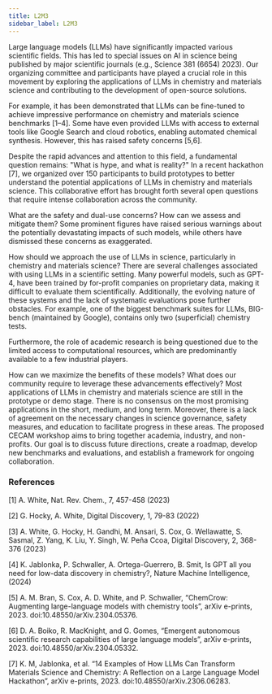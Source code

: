 ```yaml
---
title: L2M3
sidebar_label: L2M3
---
```


Large language models (LLMs) have significantly impacted various scientific fields. 
This has led to special issues on AI in science being published by major scientific journals (e.g., Science 381 (6654) 2023). 
Our organizing committee and participants have played a crucial role in this movement by exploring the applications of LLMs in chemistry and materials science and contributing to the development of open-source solutions.

For example, it has been demonstrated that LLMs can be fine-tuned to achieve impressive performance on chemistry and materials science benchmarks [1–4]. 
Some have even provided LLMs with access to external tools like Google Search and cloud robotics, enabling automated chemical synthesis. 
However, this has raised safety concerns [5,6].

Despite the rapid advances and attention to this field, a fundamental question remains: "What is hype, and what is reality?" 
In a recent hackathon [7], we organized over 150 participants to build prototypes to better understand the potential applications of LLMs in chemistry and materials science. 
This collaborative effort has brought forth several open questions that require intense collaboration across the community.

What are the safety and dual-use concerns?
How can we assess and mitigate them? Some prominent figures have raised serious warnings about the potentially devastating impacts of such models, while others have dismissed these concerns as exaggerated.
 
How should we approach the use of LLMs in science, particularly in chemistry and materials science? 
There are several challenges associated with using LLMs in a scientific setting. Many powerful models, such as GPT-4, have been trained by for-profit companies on proprietary data, making it difficult to evaluate them scientifically. 
Additionally, the evolving nature of these systems and the lack of systematic evaluations pose further obstacles. 
For example, one of the biggest benchmark suites for LLMs, BIG-bench (maintained by Google), contains only two (superficial) chemistry tests.

Furthermore, the role of academic research is being questioned due to the limited access to computational resources, which are predominantly available to a few industrial players.
 
How can we maximize the benefits of these models? 
What does our community require to leverage these advancements effectively? Most applications of LLMs in chemistry and materials science are still in the prototype or demo stage. 
There is no consensus on the most promising applications in the short, medium, and long term. Moreover, there is a lack of agreement on the necessary changes in science governance, safety measures, and education to facilitate progress in these areas.
The proposed CECAM workshop aims to bring together academia, industry, and non-profits. Our goal is to discuss future directions, create a roadmap, develop new benchmarks and evaluations, and establish a framework for ongoing collaboration.

 

### References

[1] A. White, Nat. Rev. Chem., 7, 457-458 (2023)

[2] G. Hocky, A. White, Digital Discovery, 1, 79-83 (2022)

[3] A. White, G. Hocky, H. Gandhi, M. Ansari, S. Cox, G. Wellawatte, S. Sasmal, Z. Yang, K. Liu, Y. Singh, W. Peña Ccoa, Digital Discovery, 2, 368-376 (2023)

[4] K. Jablonka, P. Schwaller, A. Ortega-Guerrero, B. Smit, Is GPT all you need for low-data discovery in chemistry?, Nature Machine Intelligence, (2024)

[5] A. M. Bran, S. Cox, A. D. White, and P. Schwaller, “ChemCrow: Augmenting large-language models with chemistry tools”, arXiv e-prints, 2023. doi:10.48550/arXiv.2304.05376.

[6] D. A. Boiko, R. MacKnight, and G. Gomes, “Emergent autonomous scientific research capabilities of large language models”, arXiv e-prints, 2023. doi:10.48550/arXiv.2304.05332.

[7] K. M, Jablonka, et al. “14 Examples of How LLMs Can Transform Materials Science and Chemistry: A Reflection on a Large Language Model Hackathon”, arXiv e-prints, 2023. doi:10.48550/arXiv.2306.06283.